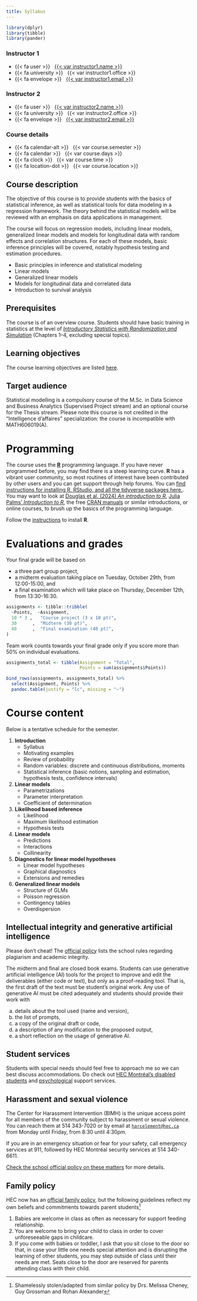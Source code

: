 ```yaml
---
title: Syllabus
---
```


```r
library(dplyr)
library(tibble)
library(pander)
```

::: {.grid .course-details .course-details-smaller}

::: {.g-col-4}
### Instructor 1

- {{< fa user >}} &nbsp; [{{< var instructor1.name >}}]({{< var instructor1.url >}})
- {{< fa university >}} &nbsp; {{< var instructor1.office >}}
- {{< fa envelope >}} &nbsp; <a href='mailto:{{< var instructor1.email >}}'>{{< var instructor1.email >}}</a>
:::


::: {.g-col-4}
### Instructor 2

- {{< fa user >}} &nbsp; [{{< var instructor2.name >}}]({{< var instructor2.url >}})
- {{< fa university >}} &nbsp; {{< var instructor2.office >}}
- {{< fa envelope >}} &nbsp; <a href='mailto:{{< var instructor2.email >}}'>{{< var instructor2.email >}}</a>
:::

::: {.g-col-4}
### Course details
- {{< fa calendar-alt >}} &nbsp; {{< var course.semester >}}
- {{< fa calendar >}} &nbsp; {{< var course.days >}}
- {{< fa clock >}} &nbsp; {{< var course.time >}}
- {{< fa location-dot >}} &nbsp; {{< var course.location >}}
:::


:::

## Course description

The objective of this course is to provide students with the basics of statistical inference, as well as statistical tools for data modeling in a regression framework. The theory behind the statistical models will be reviewed with an emphasis on data applications in management.

The course will focus on regression models, including linear models, generalized linear models and models for longitudinal data with random effects and correlation structures. For each of these models, basic inference principles will be covered, notably hypothesis testing and estimation procedures.


- Basic principles in inference and statistical modeling
- Linear models
- Generalized linear models
- Models for longitudinal data and correlated data
- Introduction to survival analysis

## Prerequisites


The course is of an overview course. Students should have basic training in statistics at the level of [_Introductory Statistics with Randomization and Simulation_](https://www.openintro.org/book/isrs/) (Chapters 1--4, excluding special topics).

## Learning objectives

The course learning objectives are listed [here](learningobjectives.qmd).

## Target audience

Statistical modelling is a compulsory course of the M.Sc. in Data Science and Business Analytics (Supervised Project stream) and an optional course for the Thesis stream. Please note this course is not credited in the "Intelligence d'affaires" specialization: the course is incompatible with MATH606019(A).

<!--


## License

<a rel="license" href="http://creativecommons.org/licenses/by/4.0/"><img alt="Creative Commons License" style="border-width:0" src="https://i.creativecommons.org/l/by/4.0/88x31.png" /></a><br />This work is licensed under a <a rel="license" href="http://creativecommons.org/licenses/by/4.0/">Creative Commons Attribution 4.0 International License</a>.


## Contributors

- [Léo Belzile](https://www.hec.ca/en/profs/leo.belzile.html)
  wrote the new version of the course notes and created most of the exercise sheets and the accompanying solutions.
- [Denis Larocque](https://www.hec.ca/en/profs/denis.larocque.html)
  wrote the initial course notes for _Analyse et inférence statistique_, a precursor to this course.
- [Aurélie Labbe](https://www.hec.ca/en/profs/aurelie.labbe.html)
  transformed these notes into slides and taught multiple iterations of the course, writing **R** scripts and some exercises.
- [Kevin McGregor](https://kevmcgregor.com/) translated the slides from French to English.
- [Juliana Schulz](https://www.hec.ca/en/profs/juliana.schulz.html) taught the first iteration of MATH60604A in the Fall 2019 and created the material for survival analysis.

-->

# Programming

The course uses the  [**R**](https://cran.r-project.org/) programming language. If you have never programmed before, you may find there is a steep learning curve. **R** has a vibrant user community, so most routines of interest have been contributed by other users and you can get support through help forums. You can [find instructions for installing R, RStudio, and all the tidyverse packages here.](/example/installation/). You may want to look at [Douglas et al. (2024) *An introduction to R*](https://alexd106.github.io/intro2R/index.html), [Julia Palms' *Introduction to R*](https://bookdown.org/palmjulia/r_intro_script/), the  free [CRAN manuals](https://cran.r-project.org/manuals.html) or similar introductions, or online courses, to brush up the basics of the programming language.

Follow the [instructions](content/installation.qmd) to install **R**.

# Evaluations and grades


Your final grade will be based on 

- a three part group project, 
- a midterm evaluation taking place on Tuesday, October 29th, from 12:00-15:00, and 
- a final examination which will take place on Thursday, December 12th, from 13:30-16:30.


```r
assignments <- tibble::tribble(
  ~Points,  ~Assignment,
  10 * 3 ,   "Course project (3 x 10 pt)",
  30      ,  "Midterm (30 pt)",
  40      ,  "Final examination (40 pt)",
)
```

Team work counts towards your final grade only if you score more than 50% on individual evaluations.

<div class="centered-table">

```r
assignments_total <- tibble(Assignment = "Total",
                            Points = sum(assignments$Points))

bind_rows(assignments, assignments_total) %>%
  select(Assignment, Points) %>%
  pandoc.table(justify = "lc", missing = "—")
```
</div>

# Course content

Below is a tentative schedule for the semester. 

1. **Introduction**
    - Syllabus
    - Motivating examples
    - Review of probability
    - Random variables: discrete and continuous distributions, moments
    - Statistical inference (basic notions, sampling and estimation, hypothesis tests, confidence intervals)
2. **Linear models**
    - Parametrizations
    - Parameter interpretation
    - Coefficient of determination
3.  **Likelihood based inference**
    - Likelihood
    - Maximum likelihood estimation
    - Hypothesis tests
4. **Linear models**
    - Predictions
    - Interactions
    - Collinearity
5. **Diagnostics for linear model hypotheses**
    - Linear model hypotheses
    - Graphical diagnostics
    - Extensions and remedies
6. **Generalized linear models**
    - Structure of GLMs
    - Poisson regression
    - Contingency tables
    - Overdispersion


## Intellectual integrity and generative artificial intelligence

Please don't cheat! The [official policy](https://www.hec.ca/direction_services/secretariat_general/juridique/reglements_politiques/documents/REG_intellectual-integrity-students-v2.pdf) lists the school rules regarding plagiarism and academic integrity.

The midterm and final are closed book exams. Students can use generative artificial intelligence (AI) tools for the project to improve and edit the deliverables (either code or text), but only as a proof-reading tool. That is, the first draft of the text must be student's original work. Any use of generative AI must be cited adequately and students should provide their work with

a. details about the tool used (name and version),
b. the list of prompts,
c. a copy of the original draft or code,
d. a description of any modification to the proposed output,
e. a short reflection on the usage of generative AI.

## Student services

Students with special needs should feel free to approach me so we can best discuss accommodations. Do check out [HEC Montréal's disabled students](https://www.hec.ca/en/students/support-resources/support-disabled-students/index.html) and [psychological](https://www.hec.ca/en/students/support-resources/psychological-support/index.html) support services.

## Harassment and sexual violence

The Center for Harassment Intervention (BIMH) is the unique access point for all members of the community subject to harassment or sexual violence. You can reach them at 514 343-7020 or by email at [`harcelement@hec.ca`](mailto:harcelement@hec.ca) from Monday until Friday, from 8:30 until 4:30pm.

If you are in an emergency situation or fear for your safety, call emergency services at 911, followed by HEC Montréal security services at 514 340-6611.

[Check the school official policy on these matters](https://www.hec.ca/direction_services/secretariat_general/juridique/reglements_politiques/documents/policy-to-prevent-and-fight-sexual-violence.pdf) for more details.

## Family policy

HEC now has an [official family policy](https://www.hec.ca/direction_services/secretariat_general/juridique/reglements_politiques/documents/DIR_parents-etudes.pdf), but the following guidelines reflect my own beliefs and commitments towards parent students^[Shamelessly stolen/adapted from similar policy by Drs. Melissa Cheney, Guy Grossman and Rohan Alexander]

1. Babies are welcome in class as often as necessary for support feeding relationship.
2. You are welcome to bring your child to class in order to cover unforeseeable gaps in childcare. 
3. If you come with babies or toddler, I ask that you sit close to the door so that, in case your little one needs special attention and is disrupting the learning of other students, you may step outside of class until their needs are met. Seats close to the door are reserved for parents attending class with their child.
